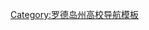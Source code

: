 {{Navbox
|name = 羅德島州的學院和大學
|title = 羅德島州的學院和大學|state = {{{state|autocollapse}}}
|listclass = hlist
| group1= 公立| list1 =
* [[羅德島社區學院]]
* [[海軍戰爭學院]]
* [[羅德島學院]]
* [[羅德島大學]]
|group2=私立|list2=
* [[布朗大學]]
* [[布萊恩特大學]]
* [[強生威爾士大學]]
* [[新英格蘭理工學院]]
* [[普洛威頓斯學院|普羅維登斯學院]]
* [[羅德島設計學院]]
* [[羅傑威廉姆斯大學]]
* [[沙爾瓦瑞金納大學]]

| below =
 [[:分類:美國各州之大學及學院導航模板]]

}}<noinclude>
{{collapsible option}}
[[Category:罗德岛州高校导航模板‎]]
</noinclude>